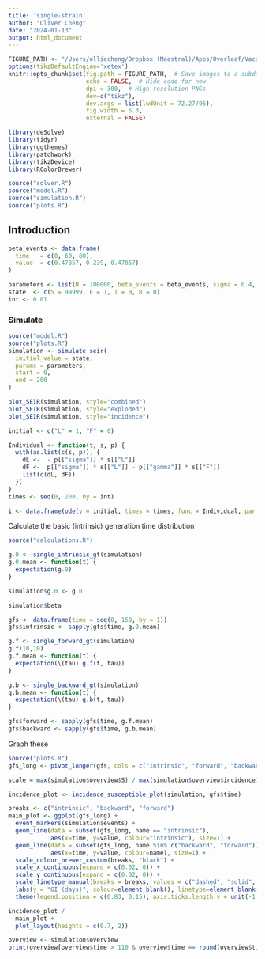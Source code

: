 ```yaml
---
title: 'single-strain'
author: "Oliver Cheng"
date: "2024-01-13"
output: html_document
---
```


```r
FIGURE_PATH <- "/Users/olliecheng/Dropbox (Maestral)/Apps/Overleaf/Vacation Scholars Poster/figures/knitr/"
options(tikzDefaultEngine='xetex')
knitr::opts_chunk$set(fig.path = FIGURE_PATH,  # Save images to a subdirectory
                      echo = FALSE,  # Hide code for now
                      dpi = 300,  # High resolution PNGs
                      dev=c("tikz"),
                      dev.args = list(lwdUnit = 72.27/96),
                      fig.width = 5.3,
                      external = FALSE)

library(deSolve)
library(tidyr)
library(ggthemes)
library(patchwork)
library(tikzDevice)
library(RColorBrewer)

source("solver.R")
source("model.R")
source("simulation.R")
source("plots.R")
```

## Introduction

```r
beta_events <- data.frame(
  time   = c(0, 60, 80),
  value  = c(0.47857, 0.239, 0.47857)
)

parameters <- list(N = 100000, beta_events = beta_events, sigma = 0.4, gamma = 0.17857)
state  <- c(S = 99999, E = 1, I = 0, R = 0)
int <- 0.01

```

### Simulate

```r
source("model.R")
source("plots.R")
simulation <- simulate_seir(
  initial_value = state,
  params = parameters,
  start = 0,
  end = 200
)

plot_SEIR(simulation, style="combined")
plot_SEIR(simulation, style="exploded")
plot_SEIR(simulation, style="incidence")
```

```r
initial <- c("L" = 1, "F" = 0)

Individual <- function(t, s, p) {
  with(as.list(c(s, p)), {
    dL <-  - p[["sigma"]] * s[["L"]]
    dF <-  p[["sigma"]] * s[["L"]] - p[["gamma"]] * s[["F"]]
    list(c(dL, dF))
  })
}
times <- seq(0, 200, by = int)

i <- data.frame(ode(y = initial, times = times, func = Individual, parms = parameters))

```

Calculate the basic (intrinsic) generation time distribution

```r
source("calculations.R")

g.0 <- single_intrinsic_gt(simulation)
g.0.mean <- function(t) {
  expectation(g.0)
}

simulation$g.0 <- g.0

simulation$beta

gfs <- data.frame(time = seq(0, 150, by = 1))
gfs$intrinsic <- sapply(gfs$time, g.0.mean)

g.f <- single_forward_gt(simulation)
g.f(10,10)
g.f.mean <- function(t) {
  expectation(\(tau) g.f(t, tau))
}

g.b <- single_backward_gt(simulation)
g.b.mean <- function(t) {
  expectation(\(tau) g.b(t, tau))
}

gfs$forward <- sapply(gfs$time, g.f.mean)
gfs$backward <- sapply(gfs$time, g.b.mean)
```

Graph these

```r
source("plots.R")
gfs_long <- pivot_longer(gfs, cols = c("intrinsic", "forward", "backward"))

scale = max(simulation$overview$S) / max(simulation$overview$incidence)

incidence_plot <- incidence_susceptible_plot(simulation, gfs$time)

breaks <- c("intrinsic", "backward", "forward")
main_plot <- ggplot(gfs_long) +
  event_markers(simulation$events) +
  geom_line(data = subset(gfs_long, name == "intrinsic"),
            aes(x=time, y=value, colour="intrinsic"), size=1) +
  geom_line(data = subset(gfs_long, name %in% c("backward", "forward")),
            aes(x=time, y=value, colour=name), size=1) +
  scale_colour_brewer_custom(breaks, "black") +
  scale_x_continuous(expand = c(0.02, 0)) +
  scale_y_continuous(expand = c(0.02, 0)) +
  scale_linetype_manual(breaks = breaks, values = c("dashed", "solid", "solid")) +
  labs(y = "GI (days)", colour=element_blank(), linetype=element_blank()) +
  theme(legend.position = c(0.83, 0.15), axis.ticks.length.y = unit(-1, "cm"), axis.title.y = element_text(margin = margin(r = 10)))

incidence_plot /
  main_plot + 
  plot_layout(heights = c(0.7, 2))
```

```r
overview <- simulation$overview
print(overview[overview$time > 110 & overview$time == round(overview$time),])
```